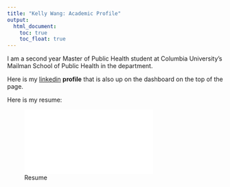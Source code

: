 ```yaml
---
title: "Kelly Wang: Academic Profile"
output: 
  html_document:
    toc: true
    toc_float: true
---
```


I am a second year Master of Public Health student at Columbia University's Mailman School of Public Health in the department. 

Here is my [linkedin](https://www.linkedin.com/in/kellyzwang/) **profile** that is also up on the dashboard on the top of the page.

Here is my resume:

![Resume](files/Fall2019_CareerFair_Resume_KellyWang.pdf) 